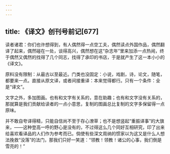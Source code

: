 ```yaml
---
---
---
```

title: 《译文》创刊号前记[677]
---




读者诸君：你们也许想得到，有人偶然得一点空工夫，偶然读点外国作品，偶然翻译了起来，偶然碰在一处，谈得高兴，偶然想在这“杂志年”里来加添一点热闹，终于偶然又偶然的找得了几个同志，找得了承印的书店，于是就产生了这一本小小的《译文》。

原料没有限制：从最古以至最近。门类也没固定：小说，戏剧，诗，论文，随笔，都要来一点。直接从原文译，或者间接重译：本来觉得都行。只有一个条件：全是“译文”。

文字之外，多加图画。也有和文字有关系的，意在助趣；也有和文字没有关系的，那就算是我们贡献给读者的一点小意思，复制的图画总比复制的文字多保留得一点原味。

并不敢自夸译得精，只能自信尚不至于存心潦草；也不是想竖起“重振译事”的大旗来，——这种登高一呼的野心是没有的，不过得这么几个同好互相研究，印了出来给喜欢看译品的人们作为参考而已。倘使有些深文周纳的惯家以为这又是什么人想法挽救“没落”的法门，那我们只好一笑道：“领教！领教！诸公的心事，我们倒是雪亮的！”